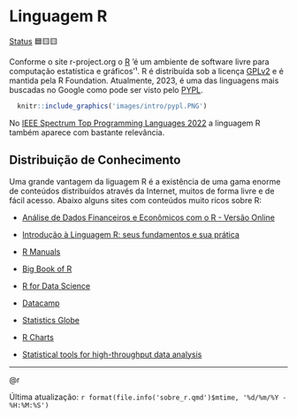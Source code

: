# Linguagem R

[Status](convencoes.html#status-do-material) 🟦🟨🟨

Conforme o site r-project.org o [R](https://www.r-project.org/about.html) 'é um ambiente de software livre para computação estatística e gráficos'¹. R é distribuída sob a licença [GPLv2](https://www.r-project.org/COPYING) e é mantida pela R Foundation. Atualmente, 2023, é uma das linguagens mais buscadas no Google como pode ser visto pelo [PYPL](https://pypl.github.io/PYPL.html).

```r
  knitr::include_graphics('images/intro/pypl.PNG')
```

No [IEEE Spectrum Top Programming Languages 2022](https://spectrum.ieee.org/top-programming-languages-2022) a linguagem R também aparece com bastante relevância.

## Distribuição de Conhecimento

Uma grande vantagem da liguagem R é a existência de uma gama enorme de conteúdos distribuídos através da Internet, muitos de forma livre e de fácil acesso. Abaixo alguns sites com conteúdos muito ricos sobre R:

-   [Análise de Dados Financeiros e Econômicos com o R - Versão Online](https://msperlin.com/adfer/)

-   [Introdução à Linguagem R: seus fundamentos e sua prática](https://pedropark99.github.io/Introducao_R/)

-   [R Manuals](https://rstudio.github.io/r-manuals/)

-   [Big Book of R](https://www.bigbookofr.com/)

-   [R for Data Science](https://r4ds.hadley.nz/)

-   [Datacamp](https://www.datacamp.com/)

-   [Statistics Globe](https://statisticsglobe.com/)

-   [R Charts](https://r-charts.com/)

-   [Statistical tools for high-throughput data analysis](http://www.sthda.com/english/)

------------------------------------------------------------------------

@r

Última atualização: `r format(file.info('sobre_r.qmd')$mtime, '%d/%m/%Y - %H:%M:%S')`
